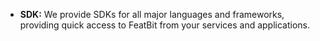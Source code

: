 * **SDK:** We provide SDKs for all major languages and frameworks, providing quick access to FeatBit from your services and applications.

